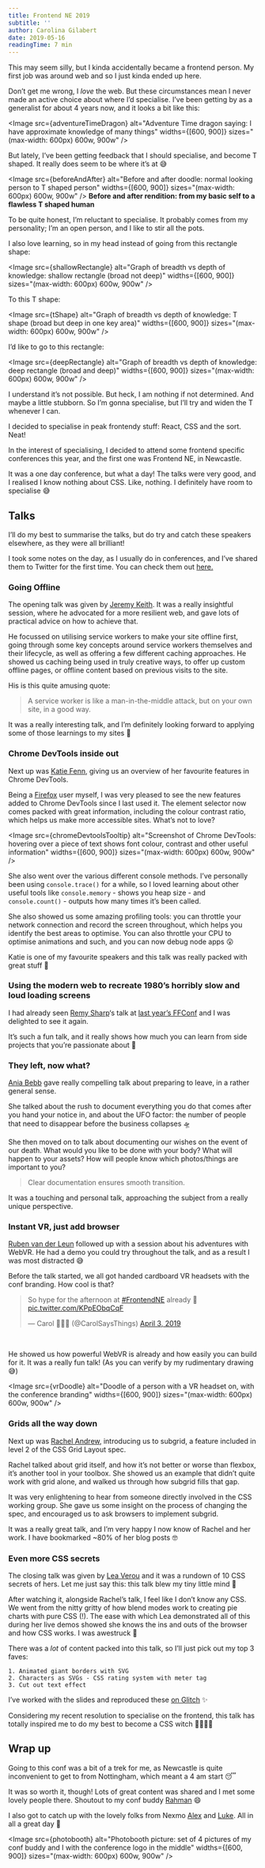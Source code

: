 ```yaml
---
title: Frontend NE 2019
subtitle: ''
author: Carolina Gilabert
date: 2019-05-16
readingTime: 7 min
---
```



This may seem silly, but I kinda accidentally became a frontend person. My first job was around web and so I just kinda ended up here.

Don’t get me wrong, I _love_ the web. But these circumstances mean I never made an active choice about where I’d specialise. I’ve been getting by as a generalist for about 4 years now, and it looks a bit like this:

<Image
    src={adventureTimeDragon}
    alt="Adventure Time dragon saying: I have approximate knowledge of many things"
    widths={[600, 900]}
    sizes="(max-width: 600px) 600w, 900w"
/>

But lately, I’ve been getting feedback that I should specialise, and become T shaped. It really does seem to be where it’s at 😅

<Image
    src={beforeAndAfter}
    alt="Before and after doodle: normal looking person to T shaped person"
    widths={[600, 900]}
    sizes="(max-width: 600px) 600w, 900w"
/>
**Before and after rendition: from my basic self to a flawless T shaped human**

To be quite honest, I’m reluctant to specialise. It probably comes from my personality; I’m an open person, and I like to stir all the pots.

I also love learning, so in my head instead of going from this rectangle shape:

<Image
    src={shallowRectangle}
    alt="Graph of breadth vs depth of knowledge: shallow rectangle (broad not deep)"
    widths={[600, 900]}
    sizes="(max-width: 600px) 600w, 900w"
/>

To this T shape:

<Image
    src={tShape}
    alt="Graph of breadth vs depth of knowledge: T shape (broad but deep in one key area)"
    widths={[600, 900]}
    sizes="(max-width: 600px) 600w, 900w"
/>

I’d like to go to this rectangle:

<Image
    src={deepRectangle}
    alt="Graph of breadth vs depth of knowledge: deep rectangle (broad and deep)"
    widths={[600, 900]}
    sizes="(max-width: 600px) 600w, 900w"
/>

I understand it’s not possible. But heck, I am nothing if not determined. And maybe a little stubborn. So I’m gonna specialise, but I’ll try and widen the T whenever I can.

I decided to specialise in peak frontendy stuff: React, CSS and the sort. Neat!

In the interest of specialising, I decided to attend some frontend specific conferences this year, and the first one was Frontend NE, in Newcastle.

It was a one day conference, but what a day! The talks were very good, and I realised I know nothing about CSS. Like, nothing. I definitely have room to specialise 😅

## Talks

I’ll do my best to summarise the talks, but do try and catch these speakers elsewhere, as they were all brilliant!

I took some notes on the day, as I usually do in conferences, and I’ve shared them to Twitter for the first time. You can check them out [here.](https://twitter.com/CarolSaysThings/status/1113389544945127424)

### Going Offline

The opening talk was given by [Jeremy Keith](https://twitter.com/adactio). It was a really insightful session, where he advocated for a more resilient web, and gave lots of practical advice on how to achieve that.

He focussed on utilising service workers to make your site offline first, going through some key concepts around service workers themselves and their lifecycle, as well as offering a few different caching approaches. He showed us caching being used in truly creative ways, to offer up custom offline pages, or offline content based on previous visits to the site.

His is this quite amusing quote:

> A service worker is like a man-in-the-middle attack, but on your own site, in a good way.

It was a really interesting talk, and I’m definitely looking forward to applying some of those learnings to my sites 🙂

### Chrome DevTools inside out

Next up was [Katie Fenn](https://twitter.com/katie_fenn), giving us an overview of her favourite features in Chrome DevTools.

Being a [Firefox](https://mobile.twitter.com/FirefoxNightly) user myself, I was very pleased to see the new features added to Chrome DevTools since I last used it. The element selector now comes packed with great information, including the colour contrast ratio, which helps us make more accessible sites. What’s not to love?

<Image
    src={chromeDevtoolsTooltip}
    alt="Screenshot of Chrome DevTools: hovering over a piece of text shows font colour, contrast and other useful information"
    widths={[600, 900]}
    sizes="(max-width: 600px) 600w, 900w"
/>

She also went over the various different console methods. I’ve personally been using `console.trace()` for a while, so I loved learning about other useful tools like `console.memory` - shows you heap size - and `console.count()` - outputs how many times it’s been called.

She also showed us some amazing profiling tools: you can throttle your network connection and record the screen throughout, which helps you identify the best areas to optimise. You can also throttle your CPU to optimise animations and such, and you can now debug node apps 😮

Katie is one of my favourite speakers and this talk was really packed with great stuff 🙂

### Using the modern web to recreate 1980’s horribly slow and loud loading screens

I had already seen [Remy Sharp](https://twitter.com/rem)‘s talk at [last year’s FFConf](https://carol.gg/blog/ffconf-2018) and I was delighted to see it again.

It’s such a fun talk, and it really shows how much you can learn from side projects that you’re passionate about 🙂

### They left, now what?

[Ania Bebb](https://twitter.com/AniaMakes) gave really compelling talk about preparing to leave, in a rather general sense.

She talked about the rush to document everything you do that comes after you hand your notice in, and about the UFO factor: the number of people that need to disappear before the business collapses 🛸

She then moved on to talk about documenting our wishes on the event of our death. What would you like to be done with your body? What will happen to your assets? How will people know which photos/things are important to you?

> Clear documentation ensures smooth transition.

It was a touching and personal talk, approaching the subject from a really unique perspective.

### Instant VR, just add browser

[Ruben van der Leun](https://twitter.com/rvdleun) followed up with a session about his adventures with WebVR. He had a demo you could try throughout the talk, and as a result I was most distracted 😅

Before the talk started, we all got handed cardboard VR headsets with the conf branding. How cool is that?

<blockquote class="twitter-tweet" data-lang="en"><p lang="en" dir="ltr">So hype for the afternoon at <a href="https://twitter.com/hashtag/FrontendNE?src=hash&amp;ref_src=twsrc%5Etfw">#FrontendNE</a> already 🥳 <a href="https://t.co/KPpEObqCqF">pic.twitter.com/KPpEObqCqF</a></p>&mdash; Carol 💁‍♀️✨ (@CarolSaysThings) <a href="https://twitter.com/CarolSaysThings/status/1113421239257792513?ref_src=twsrc%5Etfw">April 3, 2019</a></blockquote><br />

He showed us how powerful WebVR is already and how easily you can build for it. It was a really fun talk! (As you can verify by my rudimentary drawing 😅)

<Image
    src={vrDoodle}
    alt="Doodle of a person with a VR headset on, with the conference branding"
    widths={[600, 900]}
    sizes="(max-width: 600px) 600w, 900w"
/>

### Grids all the way down

Next up was [Rachel Andrew](https://twitter.com/rachelandrew), introducing us to subgrid, a feature included in level 2 of the CSS Grid Layout spec.

Rachel talked about grid itself, and how it’s not better or worse than flexbox, it’s another tool in your toolbox. She showed us an example that didn’t quite work with grid alone, and walked us through how subgrid fills that gap.

It was very enlightening to hear from someone directly involved in the CSS working group. She gave us some insight on the process of changing the spec, and encouraged us to ask browsers to implement subgrid.

It was a really great talk, and I’m very happy I now know of Rachel and her work. I have bookmarked ~80% of her blog posts 🤓

### Even more CSS secrets

The closing talk was given by [Lea Verou](https://twitter.com/LeaVerou) and it was a rundown of 10 CSS secrets of hers. Let me just say this: this talk blew my tiny little mind 🤯

After watching it, alongside Rachel’s talk, I feel like I don’t know any CSS. We went from the nitty gritty of how blend modes work to creating pie charts with pure CSS (!). The ease with which Lea demonstrated all of this during her live demos showed she knows the ins and outs of the browser and how CSS works. I was awestruck 🤩

There was a _lot_ of content packed into this talk, so I’ll just pick out my top 3 faves:

    1. Animated giant borders with SVG
    2. Characters as SVGs - CSS rating system with meter tag
    3. Cut out text effect

I’ve worked with the slides and reproduced these [on Glitch](https://glitch.com/~css-secrets-examples) ✨

Considering my recent resolution to specialise on the frontend, this talk has totally inspired me to do my best to become a CSS witch 🧙‍♀️🔮✨

## Wrap up

Going to this conf was a bit of a trek for me, as Newcastle is quite inconvenient to get to from Nottingham, which meant a 4 am start 😴

It was so worth it, though! Lots of great content was shared and I met some lovely people there. Shoutout to my conf buddy [Rahman](https://twitter.com/rahman_younus) 😄

I also got to catch up with the lovely folks from Nexmo [Alex](https://twitter.com/lakatos88?) and [Luke](https://twitter.com/lukeocodes?lang=en-gb). All in all a great day 💛

<Image
    src={photobooth}
    alt="Photobooth picture: set of 4 pictures of my conf buddy and I with the conference logo in the middle"
    widths={[600, 900]}
    sizes="(max-width: 600px) 600w, 900w"
/>
